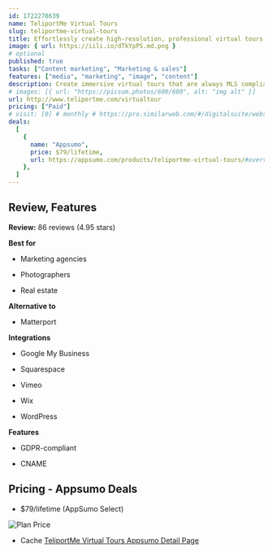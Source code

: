 ```yaml
---
id: 1722278639
name: TeliportMe Virtual Tours
slug: teliportme-virtual-tours
title: Effortlessly create high-resolution, professional virtual tours with any camera
image: { url: https://iili.io/dTkYpPS.md.png }
# optional
published: true
tasks: ["Content marketing", "Marketing & sales"]
features: ["media", "marketing", "image", "content"]
description: Create immersive virtual tours that are always MLS compliant using any camera. Access fully customizable themes for branding to make a lasting impression on audiences
# images: [{ url: "https://picsum.photos/600/600", alt: "img alt" }]
url: http://www.teliportme.com/virtualtour
pricing: ["Paid"]
# visit: [0] # monthly # https://pro.similarweb.com/#/digitalsuite/websiteanalysis/home
deals:
  [
    {
      name: "Appsumo",
      price: $79/lifetime,
      url: https://appsumo.com/products/teliportme-virtual-tours/#overview,
    },
  ]
---
```


## Review, Features

**Review:** 86 reviews (4.95 stars)

**Best for**

- Marketing agencies

- Photographers

- Real estate

**Alternative to**

- Matterport

**Integrations**

- Google My Business

- Squarespace

- Vimeo

- Wix

- WordPress

**Features**

- GDPR-compliant

- CNAME

## Pricing - Appsumo Deals

- $79/lifetime (AppSumo Select)

<Img src="https://iili.io/dTkieEv.png" alt="Plan Price" />

- Cache [TeliportMe Virtual Tours Appsumo Detail Page](https://iili.io/dTksTMJ.png)
